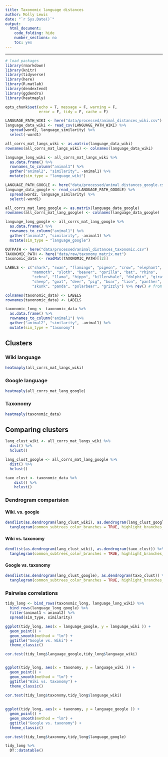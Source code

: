 ```yaml
---
title: Taxonomic language distances
author: Molly Lewis 
date: "`r Sys.Date()`"
output: 
  html_document:
    code_folding: hide
    number_sections: no
    toc: yes
---
```

  
******

```r

# load packages
library(rmarkdown)
library(knitr)
library(tidyverse)
library(here)
library(R.matlab)
library(dendextend)
library(ggdendro)
library(heatmaply)

opts_chunk$set(echo = T, message = F, warning = F, 
               error = F, tidy = F, cache = F)
```


```r
LANGUAGE_PATH_WIKI <- here("data/processed/animal_distances_wiki.csv")
language_data_wiki <- read_csv(LANGUAGE_PATH_WIKI) %>%
  spread(word2, language_similarity) %>%
  select(-word1)

all_corrs_mat_langs_wiki <- as.matrix(language_data_wiki)
rownames(all_corrs_mat_langs_wiki) <- colnames(language_data_wiki)

language_long_wiki <- all_corrs_mat_langs_wiki %>%
  as.data.frame() %>%
  rownames_to_column("animal1") %>%
  gather("animal2", "similarity", -animal1) %>%
  mutate(sim_type = "language_wiki")
```

```r
LANGUAGE_PATH_GOOGLE <- here("data/processed/animal_distances_google.csv")
language_data_google <- read_csv(LANGUAGE_PATH_GOOGLE) %>%
  spread(word2, language_similarity) %>%
  select(-word1)

all_corrs_mat_lang_google <- as.matrix(language_data_google)
rownames(all_corrs_mat_lang_google) <- colnames(language_data_google)

language_long_google <- all_corrs_mat_lang_google %>%
  as.data.frame() %>%
  rownames_to_column("animal1") %>%
  gather("animal2", "similarity", -animal1) %>%
  mutate(sim_type = "language_google")

```

```r
OUTPATH <- here("data/processed/animal_distances_taxonomic.csv")
TAXONOMIC_PATH <- here("data/raw/taxonomy_matrix.mat")
taxonomic_data <- readMat(TAXONOMIC_PATH)[[2]]  

LABELS <- c("shark", "swan", "flamingo", "pigeon", "crow", "elephant", 
            "mammoth", "sloth", "beaver", "gorilla", "bat", "rhino", 
            "zebra", "llama", "hippo", "killerwhale", "dolphin", "giraffe",
            "sheep", "goat", "deer", "pig", "boar", "lion", "panther", "cheetah",
            "skunk", "panda", "polarbear", "grizzly") %>% rev() # from SI fig s2

colnames(taxonomic_data) <- LABELS
rownames(taxonomic_data) <- LABELS

taxonomic_long <- taxonomic_data %>%
  as.data.frame() %>%
  rownames_to_column("animal1") %>%
  gather("animal2", "similarity", -animal1) %>%
  mutate(sim_type = "taxonomy")
```

## Clusters
### Wiki language
```r
heatmaply(all_corrs_mat_langs_wiki) 
```

### Google language
```r
heatmaply(all_corrs_mat_lang_google) 
```

### Taxonomy
```r
heatmaply(taxonomic_data) 
```

## Comparing clusters
```r
lang_clust_wiki <- all_corrs_mat_langs_wiki %>% 
  dist() %>% 
  hclust()

lang_clust_google <- all_corrs_mat_lang_google %>% 
  dist() %>% 
  hclust() 

taxo_clust <- taxonomic_data %>%
    dist() %>% 
    hclust()
```

### Dendrogram comparision
#### Wiki. vs. google
```r
dendlist(as.dendrogram(lang_clust_wiki), as.dendrogram(lang_clust_google)) %>%
  tanglegram(common_subtrees_color_branches = TRUE, highlight_branches_lwd = F)
```

#### Wiki vs. taxonomy
```r
dendlist(as.dendrogram(lang_clust_wiki), as.dendrogram(taxo_clust)) %>%
  tanglegram(common_subtrees_color_branches = TRUE, highlight_branches_lwd = F)
```

#### Google vs. taxonomy
```r
dendlist(as.dendrogram(lang_clust_google), as.dendrogram(taxo_clust)) %>%
  tanglegram(common_subtrees_color_branches = TRUE, highlight_branches_lwd = F)
```

### Pairwise correlations
```r

tidy_long <- bind_rows(taxonomic_long, language_long_wiki) %>%
  bind_rows(language_long_google) %>%
  filter(animal1 < animal2) %>%
  spread(sim_type, similarity) 

ggplot(tidy_long, aes(x = language_google, y = language_wiki )) +
  geom_point() + 
  geom_smooth(method = "lm") +
  ggtitle("Google vs. Wiki") +
  theme_classic()

cor.test(tidy_long$language_google,tidy_long$language_wiki)


ggplot(tidy_long, aes(x = taxonomy, y = language_wiki )) +
  geom_point() + 
  geom_smooth(method = "lm") +
  ggtitle("Wiki vs. taxonomy") +
  theme_classic()
  
cor.test(tidy_long$taxonomy,tidy_long$language_wiki)

  
ggplot(tidy_long, aes(x = taxonomy, y = language_google )) +
  geom_point() + 
  geom_smooth(method = "lm") +
  ggtitle("Google vs. taxonomy") +
  theme_classic()

cor.test(tidy_long$taxonomy,tidy_long$language_google)
```


```r
tidy_long %>%
  DT::datatable()
```
